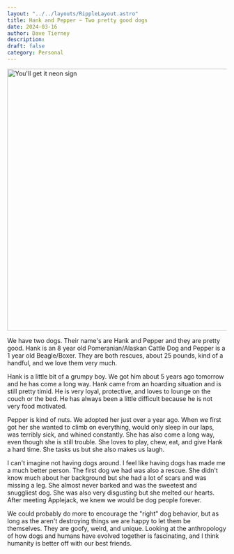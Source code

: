 ```yaml
---
layout: "../../layouts/RippleLayout.astro"
title: Hank and Pepper ~ Two pretty good dogs
date: 2024-03-16
author: Dave Tierney
description:
draft: false
category: Personal
---
```



<Image src={dogs} alt="You'll get it neon sign" height="600" width="1200" />

We have two dogs. Their name's are Hank and Pepper and they are pretty good. Hank is an 8 year old Pomeranian/Alaskan Cattle Dog and Pepper is a 1 year old Beagle/Boxer. They are both rescues, about 25 pounds, kind of a handful, and we love them very much.

Hank is a little bit of a grumpy boy. We got him about 5 years ago tomorrow and he has come a long way. Hank came from an hoarding situation and is still pretty timid. He is very loyal, protective, and loves to lounge on the couch or the bed. He has always been a little difficult because he is not very food motivated.

Pepper is kind of nuts. We adopted her just over a year ago. When we first got her she wanted to climb on everything, would only sleep in our laps, was terribly sick, and whined constantly. She has also come a long way, even though she is still trouble. She loves to play, chew, eat, and give Hank a hard time. She tasks us but she also makes us laugh.

I can't imagine not having dogs around. I feel like having dogs has made me a much better person. The first dog we had was also a rescue. She didn't know much about her background but she had a lot of scars and was missing a leg. She almost never barked and was the sweetest and snuggliest dog. She was also very disgusting but she melted our hearts. After meeting Applejack, we knew we would be dog people forever.

We could probably do more to encourage the "right" dog behavior, but as long as the aren't destroying things we are happy to let them be themselves. They are goofy, weird, and unique. Looking at the anthropology of how dogs and humans have evolved together is fascinating, and I think humanity is better off with our best friends.
